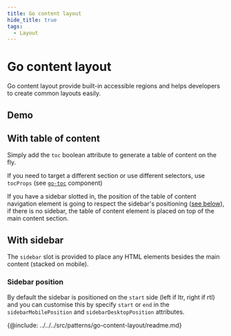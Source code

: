 ```yaml
---
title: Go content layout
hide_title: true
tags:
  - Layout
---
```



# Go content layout

<!-- Description -->

Go content layout provide built-in accessible regions and helps developers to create common layouts easily.

## Demo

<Demo code={demoSource} />

## With table of content

Simply add the `toc` boolean attribute to generate a table of content on the fly.

If you need to target a different section or use different selectors, use `tocProps` (see [`go-toc`](/docs/components/go-toc) component)

If you have a sidebar slotted in, the position of the table of content navigation element is going to respect the sidebar's positioning ([see below](#sidebar-position)), if there is no sidebar, the table of content element is placed on top of the main content section.

<Demo code={tocDemo} />

## With sidebar

The `sidebar` slot is provided to place any HTML elements besides the main content (stacked on mobile).

### Sidebar position

By default the sidebar is positioned on the `start` side (left if ltr, right if rtl) and you can customise this by specify `start` or `end` in the `sidebarMobilePosition` and `sidebarDesktopPosition` attributes.

<Demo code={sidebarDemo} />

<!-- API -->

{@include: ../../../src/patterns/go-content-layout/readme.md}
